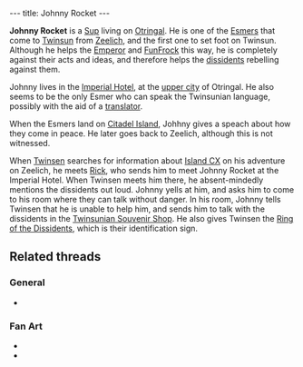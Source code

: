 ---
title: Johnny Rocket
---

{{Infobox Character
 |image=Johnny Rocket.jpg
 |race=sup
 |gender=male
 |size=average
 |age=adult
 |magical=no
 |lba1=
 |lba2=yes
 |alignment=rebel
 |occupation=Twinsun Pioneer
 |requires=
 |amount=
 |fam1=
 |fam2=
 |planet=
 |island=
 |building=
}}

'''Johnny Rocket''' is a [[Sup]] living on [[Otringal]]. He is one of the [[Esmer]]s that come to [[Twinsun]] from [[Zeelich]], and the first one to set foot on Twinsun. Although he helps the [[Emperor]] and [[FunFrock]] this way, he is completely against their acts and ideas, and therefore helps the [[dissidents]] rebelling against them.

Johnny lives in the [[Imperial Hotel]], at the [[upper city]] of Otringal. He also seems to be the only Esmer who can speak the Twinsunian language, possibly with the aid of a [[translator]].

When the Esmers land on [[Citadel Island]], Johhny gives a speach about how they come in peace. He later goes back to Zeelich, although this is not witnessed.

When [[Twinsen]] searches for information about [[Island CX]] on his adventure on Zeelich, he meets [[Rick]], who sends him to meet Johnny Rocket at the Imperial Hotel. When Twinsen meets him there, he absent-mindedly mentions the dissidents out loud. Johnny yells at him, and asks him to come to his room where they can talk without danger. In his room, Johnny tells Twinsen that he is unable to help him, and sends him to talk with the dissidents in the [[Twinsunian Souvenir Shop]]. He also gives Twinsen the [[Ring of the Dissidents]], which is their identification sign.

==Related threads==
===General===
* {{thread|id=540|title=I just played LBA2 again.... (C)}}

===Fan Art===
* {{post|id=226830|title=Edited Film Pictures}}
* {{thread|id=3963|title=Johnny Rocket / Sup Fanart}}

<!-- remove these category links when they're all automated by categorizers...
[[Category:Otringal inhabitants]] -->